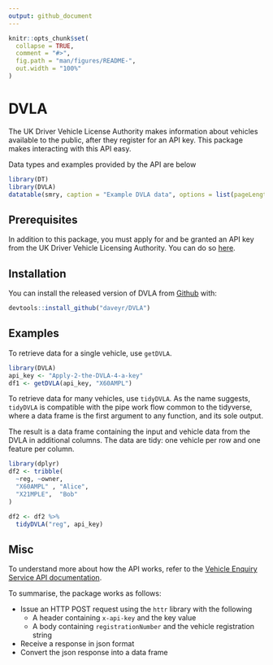 ```yaml
---
output: github_document
---
```


<!-- README.md is generated from README.Rmd. Please edit that file -->

```r
knitr::opts_chunk$set(
  collapse = TRUE,
  comment = "#>",
  fig.path = "man/figures/README-",
  out.width = "100%"
)
```


# DVLA

<!-- badges: start -->
<!-- badges: end -->

The UK Driver Vehicle License Authority makes information about vehicles available to the public, after they register for an API key. This package makes interacting with this API easy.

Data types and examples provided by the API are below

```r
library(DT)
library(DVLA)
datatable(smry, caption = "Example DVLA data", options = list(pageLength = 20))
```

## Prerequisites
In addition to this package, you must apply for and be granted an API key from the UK Driver Vehicle Licensing Authority. You can do so [here](https://developer-portal.driver-vehicle-licensing.api.gov.uk/apis/vehicle-enquiry-service/Register-For-VES-API.html).

## Installation

You can install the released version of DVLA from [Github](https://github.com/Daveyr/DVLA) with:

``` r
devtools::install_github("daveyr/DVLA")
```

## Examples

To retrieve data for a single vehicle, use `getDVLA`.

```r
library(DVLA)
api_key <- "Apply-2-the-DVLA-4-a-key"
df1 <- getDVLA(api_key, "X60AMPL")

```

To retrieve data for many vehicles, use `tidyDVLA`. As the name suggests, `tidyDVLA` is compatible with the pipe work flow common to the tidyverse, where a data frame is the first argument to any function, and its sole output.

The result is a data frame containing the input and vehicle data from the DVLA in additional columns. The data are tidy: one vehicle per row and one feature per column.

``` r
library(dplyr)
df2 <- tribble(
  ~reg, ~owner,
  "X60AMPL" , "Alice",
  "X21MPLE",  "Bob"
)

df2 <- df2 %>%
  tidyDVLA("reg", api_key)

```

## Misc
To understand more about how the API works, refer to the [Vehicle Enquiry Service API documentation](https://developer-portal.driver-vehicle-licensing.api.gov.uk/apis/vehicle-enquiry-service/vehicle-enquiry-service-description.html#vehicle-enquiry-service-api). 

To summarise, the package works as follows:

* Issue an HTTP POST request using the `httr` library with the following
  + A header containing `x-api-key` and the key value
  + A body containing `registrationNumber` and the vehicle registration string
* Receive a response in json format
* Convert the json response into a data frame

